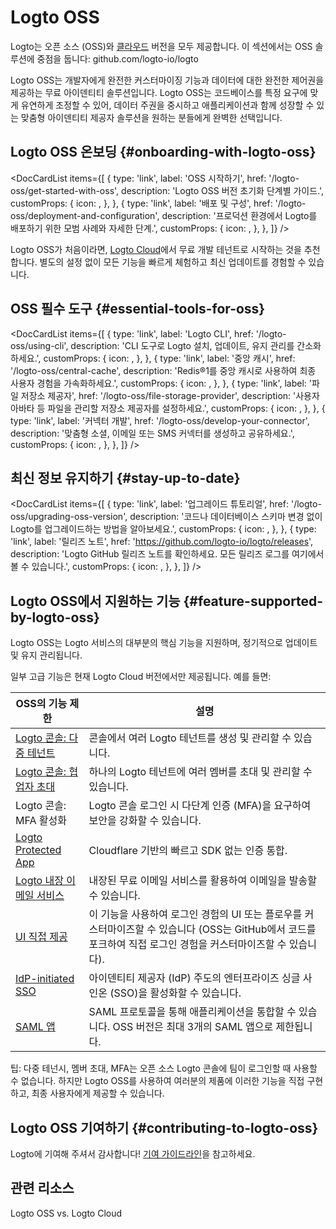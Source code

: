 
# Logto OSS

Logto는 오픈 소스 (OSS)와 [클라우드](/logto-cloud) 버전을 모두 제공합니다. 이 섹션에서는 OSS 솔루션에 중점을 둡니다: <Url type="inline" href="https://github.com/logto-io/logto">github.com/logto-io/logto</Url>

Logto OSS는 개발자에게 완전한 커스터마이징 기능과 데이터에 대한 완전한 제어권을 제공하는 무료 아이덴티티 솔루션입니다. Logto OSS는 코드베이스를 특정 요구에 맞게 유연하게 조정할 수 있어, 데이터 주권을 중시하고 애플리케이션과 함께 성장할 수 있는 맞춤형 아이덴티티 제공자 솔루션을 원하는 분들에게 완벽한 선택입니다.

## Logto OSS 온보딩 \{#onboarding-with-logto-oss}

<DocCardList
  items={[
    {
      type: 'link',
      label: 'OSS 시작하기',
      href: '/logto-oss/get-started-with-oss',
      description: 'Logto OSS 버전 초기화 단계별 가이드.',
      customProps: {
        icon: <RocketIcon />,
      },
    },
    {
      type: 'link',
      label: '배포 및 구성',
      href: '/logto-oss/deployment-and-configuration',
      description: '프로덕션 환경에서 Logto를 배포하기 위한 모범 사례와 자세한 단계.',
      customProps: {
        icon: <GearIcon />,
      },
    },
  ]}
/>

<Admonition type="tip" title="빠른 시작이 필요하신가요?">

Logto OSS가 처음이라면, [Logto Cloud](https://cloud.logto.io)에서 무료 개발 테넌트로 시작하는 것을 추천합니다. 별도의 설정 없이 모든 기능을 빠르게 체험하고 최신 업데이트를 경험할 수 있습니다.

</Admonition>

## OSS 필수 도구 \{#essential-tools-for-oss}

<DocCardList
  items={[
    {
      type: 'link',
      label: 'Logto CLI',
      href: '/logto-oss/using-cli',
      description: 'CLI 도구로 Logto 설치, 업데이트, 유지 관리를 간소화하세요.',
      customProps: {
        icon: <CliIcon />,
      },
    },
    {
      type: 'link',
      label: '중앙 캐시',
      href: '/logto-oss/central-cache',
      description: 'Redis®1를 중앙 캐시로 사용하여 최종 사용자 경험을 가속화하세요.',
      customProps: {
        icon: <CentralCacheIcon />,
      },
    },
    {
      type: 'link',
      label: '파일 저장소 제공자',
      href: '/logto-oss/file-storage-provider',
      description: '사용자 아바타 등 파일을 관리할 저장소 제공자를 설정하세요.',
      customProps: {
        icon: <FileStorageIcon />,
      },
    },
    {
      type: 'link',
      label: '커넥터 개발',
      href: '/logto-oss/develop-your-connector',
      description: '맞춤형 소셜, 이메일 또는 SMS 커넥터를 생성하고 공유하세요.',
      customProps: {
        icon: <ConnectorsIcon />,
      },
    },
  ]}
/>
## 최신 정보 유지하기 \{#stay-up-to-date}

<DocCardList
  items={[
    {
      type: 'link',
      label: '업그레이드 튜토리얼',
      href: '/logto-oss/upgrading-oss-version',
      description: '코드나 데이터베이스 스키마 변경 없이 Logto를 업그레이드하는 방법을 알아보세요.',
      customProps: {
        icon: <UpdateIcon />,
      },
    },
    {
      type: 'link',
      label: '릴리즈 노트',
      href: 'https://github.com/logto-io/logto/releases',
      description:
        'Logto GitHub 릴리즈 노트를 확인하세요. 모든 릴리즈 로그를 여기에서 볼 수 있습니다.',
      customProps: {
        icon: <DocumentIcon />,
      },
    },
  ]}
/>

## Logto OSS에서 지원하는 기능 \{#feature-supported-by-logto-oss}

Logto OSS는 Logto 서비스의 대부분의 핵심 기능을 지원하며, 정기적으로 업데이트 및 유지 관리됩니다.

일부 고급 기능은 현재 Logto Cloud 버전에서만 제공됩니다. 예를 들면:

| OSS의 기능 제한                                                                 | 설명                                                                                                                                                           |
| ------------------------------------------------------------------------------- | -------------------------------------------------------------------------------------------------------------------------------------------------------------- |
| [Logto 콘솔: 다중 테넌트](/logto-cloud/tenant-settings)                         | 콘솔에서 여러 Logto 테넌트를 생성 및 관리할 수 있습니다.                                                                                                       |
| [Logto 콘솔: 협업자 초대](/logto-cloud/tenant-member-management)                | 하나의 Logto 테넌트에 여러 멤버를 초대 및 관리할 수 있습니다.                                                                                                  |
| Logto 콘솔: MFA 활성화                                                          | Logto 콘솔 로그인 시 다단계 인증 (MFA)을 요구하여 보안을 강화할 수 있습니다.                                                                                   |
| [Logto Protected App](/integrate-logto/protected-app)                           | Cloudflare 기반의 빠르고 SDK 없는 인증 통합.                                                                                                                   |
| [Logto 내장 이메일 서비스](/connectors/email-connectors/built-in-email-service) | 내장된 무료 이메일 서비스를 활용하여 이메일을 발송할 수 있습니다.                                                                                              |
| [UI 직접 제공](/customization/bring-your-ui)                                    | 이 기능을 사용하여 로그인 경험의 UI 또는 플로우를 커스터마이즈할 수 있습니다 (OSS는 GitHub에서 코드를 포크하여 직접 로그인 경험을 커스터마이즈할 수 있습니다). |
| [IdP-initiated SSO](/end-user-flows/enterprise-sso/idp-initiated-sso)           | 아이덴티티 제공자 (IdP) 주도의 엔터프라이즈 싱글 사인온 (SSO)을 활성화할 수 있습니다.                                                                          |
| [SAML 앱](/integrate-logto/saml-app)                                            | SAML 프로토콜을 통해 애플리케이션을 통합할 수 있습니다. OSS 버전은 최대 3개의 SAML 앱으로 제한됩니다.                                                          |

팁: 다중 테넌시, 멤버 초대, MFA는 오픈 소스 Logto 콘솔에 팀이 로그인할 때 사용할 수 없습니다. 하지만 Logto OSS를 사용하여 여러분의 제품에 이러한 기능을 직접 구현하고, 최종 사용자에게 제공할 수 있습니다.

## Logto OSS 기여하기 \{#contributing-to-logto-oss}

Logto에 기여해 주셔서 감사합니다! [기여 가이드라인](/logto-oss/contribution)을 참고하세요.

## 관련 리소스

<Url href="https://blog.logto.io/logto-oss-vs-logto-cloud">Logto OSS vs. Logto Cloud</Url>
